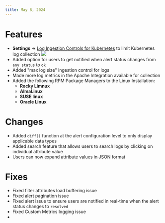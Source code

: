 ```yaml
---
title: May 8, 2024
---
```


# Features

- __Settings__ -> [Log Ingestion Controls for Kubernetes](https://docs.middleware.io/admin/settings/advanced) to limit Kubernetes log collection
![](https://lh7-us.googleusercontent.com/xhYdbF6wdb-YM_DmNn2A-MnRPXS5bIlSuSLdO2uvFkTVy-6UDHOD3-bwvZDzLH_QmqrbUcnM5M5Xpo_rfk0RbHuLGJsIvISdBR2qD8aca-qg43SW9ooI_xTGjSXSmjgdP1NtnM6uJ_B2_Y1iFmH386Y)
- Added option for users to get notified when alert status changes from `any status` to `ok`
- Added "max log size" ingestion control for logs
- Made more log metrics in the Apache Integration available for collection
- Added the following RPM Package Managers to the Linux Installation:
    - __Rocky Limnux__
    - __AlmaLinux__
    - __SUSE linux__
    - __Oracle Linux__

# Changes

- Added `diff()` function at the alert configuration level to only display applicable data types
- Added search feature that allows users to search logs by clicking on individual attribute value
- Users can now expand attribute values in JSON format

# Fixes

- Fixed filter attributes load buffering issue
- Fixed alert pagination issue
- Fixed alert issue to ensure users are notified in real-time when the alert status changes to `resolved`
- Fixed Custom Metrics logging issue
- 


